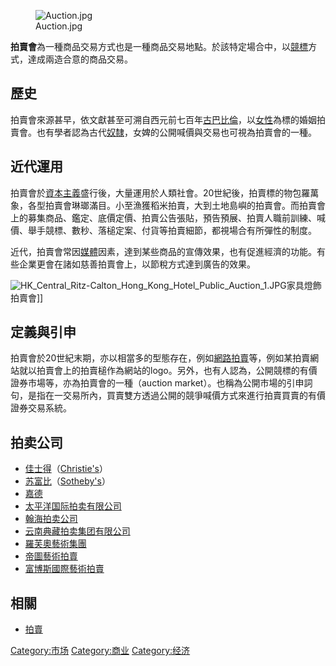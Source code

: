 {{Unreferenced|time=2014-08-23}}
[[File:Auction.jpg|thumb]]

'''拍賣會'''為一種商品交易方式也是一種商品交易地點。於該特定場合中，以[[競標|競標]]方式，達成兩造合意的商品交易。

==歷史==
拍賣會來源甚早，依文獻甚至可溯自西元前七百年[[古巴比倫|古巴比倫]]，以[[女性|女性]]為標的婚姻拍賣會。也有學者認為古代[[奴隸|奴隸]]，女婢的公開喊價與交易也可視為拍賣會的一種。

==近代運用==
拍賣會於[[資本主義|資本主義]]盛行後，大量運用於人類社會。20世紀後，拍賣標的物包羅萬象，各型拍賣會琳瑯滿目。小至漁獲稻米拍賣，大到土地島嶼的拍賣會。而拍賣會上的募集商品、鑑定、底價定價、拍賣公告張貼，預告預展、拍賣人職前訓練、喊價、舉手競標、數秒、落槌定案、付貨等拍賣細節，都視場合有所彈性的制度。

近代，拍賣會常因[[媒體|媒體]]因素，達到某些商品的宣傳效果，也有促進經濟的功能。有些企業更會在諸如慈善拍賣會上，以節稅方式達到廣告的效果。

[[File:HK_Central_Ritz-Calton_Hong_Kong_Hotel_Public_Auction_1.JPG|thumb]]家具燈飾拍賣會]]
==定義與引申==
拍賣會於20世紀末期，亦以相當多的型態存在，例如[[網路拍賣|網路拍賣]]等，例如某拍賣網站就以拍賣會上的拍賣槌作為網站的logo。另外，也有人認為，公開競標的有價證券市場等，亦為拍賣會的一種（auction market）。也稱為公開市場的引申詞句，是指在一交易所內，買賣雙方透過公開的競爭喊價方式來進行拍賣買賣的有價證券交易系統。

==拍卖公司==
*[[佳士得|佳士得]]（[[Christie's|Christie's]]）
*[[苏富比|苏富比]]（[[Sotheby's|Sotheby's]]）
*[[嘉德|嘉德]]
*[[太平洋国际拍卖有限公司|太平洋国际拍卖有限公司]]
*[[翰海拍卖公司|翰海拍卖公司]]
*[[云南典藏拍卖集团有限公司|云南典藏拍卖集团有限公司]]
*[[羅芙奧藝術集團|羅芙奧藝術集團]]
*[[帝圖藝術拍賣|帝圖藝術拍賣]]
*[[富博斯國際藝術拍賣|富博斯國際藝術拍賣]]

== 相關 ==
* [[拍賣|拍賣]]
{{Commerce-stub}}
[[Category:市场|Category:市场]]
[[Category:商业|Category:商业]]
[[Category:经济|Category:经济]]